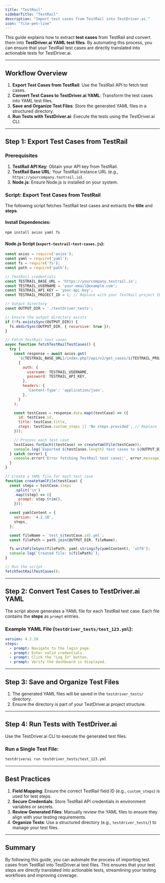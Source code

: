 ```yaml
---
title: "TestRail"
sidebarTitle: "TestRail"
description: "Import test cases from TestRail into TestDriver.ai."
icon: "file-pen-line"
---
```


This guide explains how to extract **test cases** from TestRail and convert them into **TestDriver.ai YAML test files**. By automating this process, you can ensure that your TestRail test cases are directly translated into actionable tests for TestDriver.ai.

---

## Workflow Overview

1. **Export Test Cases from TestRail**: Use the TestRail API to fetch test cases.
2. **Convert Test Cases to TestDriver.ai YAML**: Transform the test cases into YAML test files.
3. **Save and Organize Test Files**: Store the generated YAML files in a structured directory.
4. **Run Tests with TestDriver.ai**: Execute the tests using the TestDriver.ai CLI.

---

## Step 1: Export Test Cases from TestRail

### Prerequisites
1. **TestRail API Key**: Obtain your API key from TestRail.
2. **TestRail Base URL**: Your TestRail instance URL (e.g., `https://yourcompany.testrail.io`).
3. **Node.js**: Ensure Node.js is installed on your system.

### Script: Export Test Cases from TestRail

The following script fetches TestRail test cases and extracts the **title** and **steps**.

#### Install Dependencies:

```bash
npm install axios yaml fs
```

#### Node.js Script (`export-testrail-test-cases.js`):

```javascript
const axios = require('axios');
const yaml = require('yaml');
const fs = require('fs');
const path = require('path');

// TestRail credentials
const TESTRAIL_BASE_URL = 'https://yourcompany.testrail.io';
const TESTRAIL_USERNAME = 'your-email@example.com';
const TESTRAIL_API_KEY = 'your-api-key';
const TESTRAIL_PROJECT_ID = 1; // Replace with your TestRail project ID

// Output directory
const OUTPUT_DIR = './testdriver_tests';

// Ensure the output directory exists
if (!fs.existsSync(OUTPUT_DIR)) {
  fs.mkdirSync(OUTPUT_DIR, { recursive: true });
}

// Fetch TestRail test cases
async function fetchTestRailTestCases() {
  try {
    const response = await axios.get(
      `${TESTRAIL_BASE_URL}/index.php?/api/v2/get_cases/${TESTRAIL_PROJECT_ID}`,
      {
        auth: {
          username: TESTRAIL_USERNAME,
          password: TESTRAIL_API_KEY,
        },
        headers: {
          'Content-Type': 'application/json',
        },
      }
    );

    const testCases = response.data.map((testCase) => ({
      id: testCase.id,
      title: testCase.title,
      steps: testCase.custom_steps || 'No steps provided', // Replace `custom_steps` with the field ID for test steps if applicable
    }));

    // Process each test case
    testCases.forEach((testCase) => createYamlFile(testCase));
    console.log(`Exported ${testCases.length} test cases to ${OUTPUT_DIR}`);
  } catch (error) {
    console.error('Error fetching TestRail test cases:', error.message);
  }
}

// Create a YAML file for each test case
function createYamlFile(testCase) {
  const steps = testCase.steps
    .split('\n')
    .map((step) => ({
      prompt: step.trim(),
    }));

  const yamlContent = {
    version: '4.2.18',
    steps,
  };

  const fileName = `test_${testCase.id}.yml`;
  const filePath = path.join(OUTPUT_DIR, fileName);

  fs.writeFileSync(filePath, yaml.stringify(yamlContent), 'utf8');
  console.log(`Created file: ${filePath}`);
}

// Run the script
fetchTestRailTestCases();
```

---

## Step 2: Convert Test Cases to TestDriver.ai YAML

The script above generates a YAML file for each TestRail test case. Each file contains the **steps** as `prompt` entries.

### Example YAML File (`testdriver_tests/test_123.yml`):

```yaml
version: 4.2.18
steps:
  - prompt: Navigate to the login page.
  - prompt: Enter valid credentials.
  - prompt: Click the "Log In" button.
  - prompt: Verify the dashboard is displayed.
```

---

## Step 3: Save and Organize Test Files

1. The generated YAML files will be saved in the `testdriver_tests/` directory.
2. Ensure the directory is part of your TestDriver.ai project structure.

---

## Step 4: Run Tests with TestDriver.ai

Use the TestDriver.ai CLI to execute the generated test files.

### Run a Single Test File:

```bash
testdriverai run testdriver_tests/test_123.yml
```

---

## Best Practices

1. **Field Mapping**: Ensure the correct TestRail field ID (e.g., `custom_steps`) is used for test steps.
2. **Secure Credentials**: Store TestRail API credentials in environment variables or secrets.
3. **Review Generated Files**: Manually review the YAML files to ensure they align with your testing requirements.
4. **Organize Tests**: Use a structured directory (e.g., `testdriver_tests/`) to manage your test files.

---

## Summary

By following this guide, you can automate the process of importing test cases from TestRail into TestDriver.ai test files. This ensures that your test steps are directly translated into actionable tests, streamlining your testing workflows and improving coverage.
